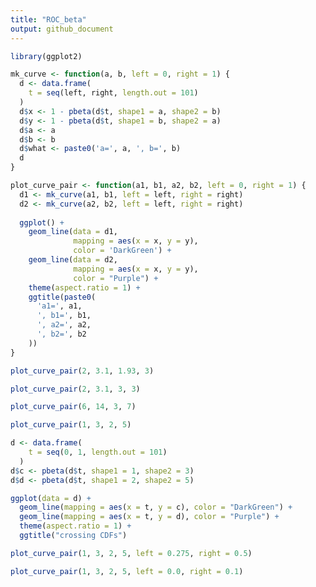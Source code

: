 ```yaml
---
title: "ROC_beta"
output: github_document
---
```


```r
library(ggplot2)
```

```r
mk_curve <- function(a, b, left = 0, right = 1) {
  d <- data.frame(
    t = seq(left, right, length.out = 101)
  )
  d$x <- 1 - pbeta(d$t, shape1 = a, shape2 = b)
  d$y <- 1 - pbeta(d$t, shape1 = b, shape2 = a)
  d$a <- a
  d$b <- b
  d$what <- paste0('a=', a, ', b=', b)
  d
}

plot_curve_pair <- function(a1, b1, a2, b2, left = 0, right = 1) {
  d1 <- mk_curve(a1, b1, left = left, right = right)
  d2 <- mk_curve(a2, b2, left = left, right = right)
  
  ggplot() + 
    geom_line(data = d1,
              mapping = aes(x = x, y = y),
              color = 'DarkGreen') +
    geom_line(data = d2,
              mapping = aes(x = x, y = y),
              color = "Purple") + 
    theme(aspect.ratio = 1) +
    ggtitle(paste0(
      'a1=', a1,
      ', b1=', b1,
      ', a2=', a2,
      ', b2=', b2
    ))
}

plot_curve_pair(2, 3.1, 1.93, 3)

plot_curve_pair(2, 3.1, 3, 3)

plot_curve_pair(6, 14, 3, 7)

plot_curve_pair(1, 3, 2, 5)
```


```r
d <- data.frame(
    t = seq(0, 1, length.out = 101)
  )
d$c <- pbeta(d$t, shape1 = 1, shape2 = 3)
d$d <- pbeta(d$t, shape1 = 2, shape2 = 5)

ggplot(data = d) +
  geom_line(mapping = aes(x = t, y = c), color = "DarkGreen") +
  geom_line(mapping = aes(x = t, y = d), color = "Purple") +
  theme(aspect.ratio = 1) +
  ggtitle("crossing CDFs")
```

```r
plot_curve_pair(1, 3, 2, 5, left = 0.275, right = 0.5)
```


```r
plot_curve_pair(1, 3, 2, 5, left = 0.0, right = 0.1)
```


